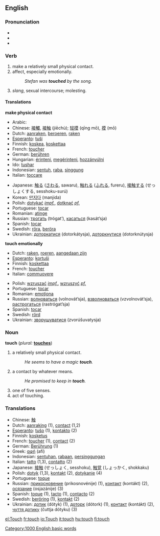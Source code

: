 ==English==

{{rank|running|garden|domain|888|touch|higher|military|passage}}

===Pronunciation===
*{{IPA|/ˈtʌʧ/}}
*{{SAMPA|/<tt>tVtS</tt>/}}
*{{AHD|/tûch/}}

===Verb===
{{en-infl-reg-sibilant|tou|ch|}}

# make a relatively small physical contact.
# affect, especially emotionally.
#: ''Stefan was '''touched''' by the song.''
# ''slang'', sexual intercourse; molesting.

====Translations====
'''make physical contact'''
{{top}}
*Arabic: {{ARchar|[[لمس]]}} {{Unicode|(lámasa)}}
*Chinese: [[接觸]], [[接触]] (jiēchù); [[轻摸]] (qīng mō), [[摸]] (mō)
*Dutch: [[aanraken]], [[beroeren]], [[raken]]
*[[Esperanto]]: [[tuŝi]]
*Finnish: [[koskea]], [[koskettaa]]
*French: [[toucher]]
*German: [[berühren]]
*Hungarian: [[érinteni]], [[megérinteni]], [[hozzányúlni]]
*Ido: [[tushar]]
*Indonesian: [[sentuh]], [[raba]], [[singgung]]
*Italian: [[toccare]]
{{mid}}
*Japanese: [[触る]] ([[さわる]], sawaru), [[触れる]] ([[ふれる]], fureru), [[接触する]] (せっしょくする, sesshoku-surú)
*Korean: [[만지다]] (manjida)
*Polish: [[dotykać]] ''[[impf.]]'', [[dotknąć]] ''[[pf.]]''
*Portuguese: [[tocar]]
*Romanian: [[atinge]]
*Russian: [[трогать]] (trógat’), [[касаться]] (kasát’sja)
*Spanish: [[tocar]]
*Swedish: [[röra]], [[beröra]]
*Ukrainian: [[доторкатися]] (dotorkátysja), [[доторкнутися]] (dotorknútysja)
{{bottom}}

'''touch emotionally'''
{{top}}
*Dutch: [[raken]], [[roeren]], [[aangedaan zijn]]
*[[Esperanto]]: [[kortuŝi]]
*Finnish: [[koskettaa]]
*French: [[toucher]]
*Italian: [[commuovere]]
{{mid}}
*Polish: [[wzruszać]] ''[[impf.]]'', [[wzruszyć]] ''[[pf.]]''
*Portuguese: [[tocar]]
*Romanian: [[emoţiona]]
*Russian: [[волноваться]] (volnovát’sja), [[взволноваться]] (vzvolnovát’sja), [[растрогаться]] (rastrógat’sja)
*Spanish: [[tocar]]
*Swedish: [[rörd]]
*Ukrainian: [[зворушуватися]] (zvorúšuvatysja)
{{bottom}}

===Noun===
'''touch''' (''plural:'' '''[[touches]]''')

# a relatively small physical contact.
#:''He seems to have a magic '''touch'''.''
# a contact by whatever means.
#:''He promised to keep in '''touch'''.''
# one of five senses.
# act of touching.

=== Translations ===
*Chinese: [[触]]
*Dutch: [[aanraking]] {{f}} (1), [[contact]] {{n}} (1,2)
*[[Esperanto]]: [[tuŝo]] (1), [[kontakto]] (2)
*Finnish: [[kosketus]]
*French: [[toucher]] {{m}} (1), [[contact]] {{m}} (2)
*German: [[Berührung]] {{f}} (1)
*Greek: [[αφή]] (afí)
*Indonesian: [[sentuh|sentuhan]], [[raba|rabaan]], [[singgung|persinggungan]]
*Italian: [[tatto]] {{m}} (1,3), [[contatto]] {{m}} (2)
*Japanese: [[接触]] (せっしょく, sesshoku), [[触覚]] (しょっかく, shokkaku)
*Polish: [[dotyk]] {{m}} (1,3), [[kontakt]] {{m}} (2), [[dotykanie]] {{n}} (4)
*Portuguese: [[toque]] {{m}}
*Russian: [[прикосновение]] (prikosnovénije) {{n}} (1), [[контакт]] (kontákt) {{m}} (2), [[осязание]] (osjazánije) {{n}} (3)
*Spanish: [[toque]] {{m}} (1), [[tacto]] {{m}} (1), [[contacto]] {{m}} (2)
*Swedish: [[beröring]] (1), [[kontakt]] (2)
*Ukrainian: [[дотик]] (dótyk) {{m}} (1), [[доторк]] (dótork) {{m}} (1), [[контакт]] (kontákt) (2), [[чуття дотику]] (čuttja dótyku) (3)

[[Category:1000 English basic words]]

[[el:Touch]]
[[fr:touch]]
[[io:Touch]]
[[it:touch]]
[[hu:touch]]
[[fi:touch]]